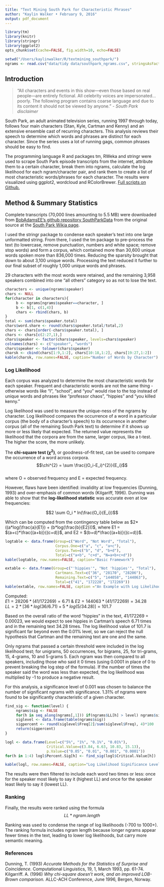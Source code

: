 ```yaml
---
title: "Text Mining South Park for Characteristic Phrases"
author: "Kaylin Walker • February 9, 2016"
output: pdf_document
---
```


```r
library(tm)
library(knitr)
library(stringr)
library(ggplot2)
opts_chunk$set(cache=FALSE, fig.width=10, echo=FALSE)

setwd("/Users/kaylinwalker/R/textmining_southpark/")
ngrams <- read.csv("data/tidy data/southpark_ngrams.csv", stringsAsFactors=FALSE)
```

## Introduction      
> "All characters and events in this show—even those based on real people—are entirely fictional. All celebrity voices are impersonated...poorly. The following program contains coarse language and due to its content it should not be viewed by anyone." *- South Park disclaimer*     

South Park, an adult animated television series, running 1997 through today, follows four main characters (Stan, Kyle, Cartman and Kenny) and an extensive ensemble cast of recurring characters. This analysis reviews their speech to determine which words and phrases are distinct for each character. Since the series uses a lot of running gags, common phrases should be easy to find.  

The programming language R and packages tm, RWeka and stringr were used to scrape South Park episode transcripts from the internet, attribute them to a certain character, break them into ngrams, calculate the log likelihood for each ngram/character pair, and rank them to create a list of most characteristic words/phrases for each character. The results were visualized using ggplot2, wordcloud and RColorBrewer. [Full scripts on Github.](https://github.com/walkerkq/textmining_southpark)      


## Method & Summary Statistics  
Complete transcripts (70,000 lines amounting to 5.5 MB) were downloaded from [BobAdamsEE's github repository SouthParkData](https://github.com/BobAdamsEE/SouthParkData) from the original source at the [South Park Wikia page](http://southpark.wikia.com/wiki/Portal:Scripts).  
  
I used the stringr package to condense each speaker's text into one large unformatted string. From there, I used the tm package to pre-process the text (to lowercase, remove punctuation, numbers and white space; remove stop words) and form a corpus, which contained more than 30,600 unique words spoken more than 836,000 times. Reducing the sparsity brought that down to about 3,100 unique words. Processing the text reduced it further to our final subset of roughly 1,000 unique words and phrases. 

29 characters with the most words were retained, and the remaining 3,958 speakers combined into one "all others" category so as not to lose the text. 

```r
characters <- unique(ngrams$speaker)
chars <- NULL
for(character in characters){
     b <- ngrams[ngrams$speaker==character, ]
     b <- b[1, c(1,4)]
     chars <- rbind(chars, b)
}
total <- sum(chars$speaker.total)
chars$word.share <- round(chars$speaker.total/total,2)
chars <- chars[order(-chars$speaker.total), ]
chars <- chars[c(2:27,1),]
chars$speaker <- factor(chars$speaker, levels=chars$speaker)
colnames(chars) <- c("speaker", "words")
chars$speaker <- tolower(chars$speaker)
charsk <- cbind(chars[1:9,1:2], chars[10:18,1:2], chars[19:27,1:2])
kable(charsk, row.names=FALSE, caption="Number of Words by Character")
```
  
    
### Log Likelihood  
Each corpus was analyzed to determine the most characteristic words for each speaker. Frequent and characteristic words are not the same thing - otherwise words like "I", "school", and "you" would rise to the top instead of unique words and phrases like "professor chaos", "hippies" and "you killed kenny." 

Log likelihood was used to measure the unique-ness of the ngrams by character. Log likelihood compares the occurrence of a word in a particular corpus (the body of a character's speech) to its occurrence in another corpus (all of the remaining South Park text) to determine if it shows up more or less likely that expected. The returned value represents the likelihood that the corpora are from the same, larger corpus, like a t-test. The higher the score, the more unlikely.    

The **chi-square test ($\chi^{2}$)**, or goodness-of-fit test, can be used to compare the occurrence of a word across corpora.  
$$\chi^{2} = \sum \frac{(O_i-E_i)^{2}}{E_i}$$   
where O = observed frequency and E = expected frequency.   

However, flaws have been identified: invalidity at low frequencies (Dunning, 1993) and over-emphasis of common words (Kilgariff, 1996). Dunning was able to show that the **log-likelihood statistic** was accurate even at low frequencies:  

$$2 \sum O_i * ln(\frac{O_i}{E_i})$$  

Which can be computed from the contingency table below as $2*((a*log(\frac{a}{E1}) + (b*log(\frac{b}{E2}))$, where E1 = $(a+c)*\frac{(a+b)}{(c+d)}$, and E2 = $(b+d)*\frac{(a+b)}{(c+d)}$.  


```r
logtable <- data.frame(Group=c("Word", "Not Word", "Total"),
                       Corpus.One=c("a", "c", "a+c"),
                       Corpus.Two=c("b", "d", "b+d"),
                       Total=c("a+b", "c+d", "N=a+b+c+d"))
kable(logtable, row.names=FALSE, caption="Basic Framework")
```

  
  
```r
extable <- data.frame(Group=c("'hippies'", "Not 'hippies'", "Total"),
                       Cartmans.Text=c("36", "28170", "28206"),
                       Remaining.Text=c("5", "144058", "144063"),
                       Total=c("41", "172228", "172269"))
kable(extable, row.names=FALSE, caption ="An Example with Log Likelihood 101.7")
```

Computed:  
$E1 = 28206 * (41/172269) = 6.71$ & $E2 = 144063 * (41/172269) = 34.28$   
$LL = 2 * [36 * log(36/6.71) + 5 * log(5/34.28) ] = 101.7$  

Based on the overall ratio of the word "hippies" in the text, 41/172269 = 0.00023, we would expect to see hippies in Cartman's speech 6.71 times and in the remaining text 34.28 times. The log likelihood value of 101.7 is significant far beyond even the 0.01% level, so we can reject the null hypothesis that Cartman and the remaining text are one and the same.    
  
Only ngrams that passed a certain threshold were included in the log likelihood test; for unigrams, 50 occurrences, for bigrams, 25, for tri-grams, 15, 4-grams, 10 and 5-grams 5. Each ngram was then compared to all speakers, including those who said it 0 times (using 0.0001 in place of 0 to prevent breaking the log step of the formula). If the number of times the speaker said the word was less than expected, the log likelihood was multiplied by -1 to produce a negative result.     
  
For this analysis, a significance level of 0.001 was chosen to balance the number of significant ngrams with significance. 1.31% of ngrams were found to be significantly characteristic of a given character.  


```r

find_sig <- function(level) {
     ngrams$sig <- FALSE
     for(h in seq_along(ngrams[,1])) if(ngrams$LL[h] > level) ngrams$sig[h] <- TRUE
     siglevel <- data.frame(table(ngrams$sig))
     sigpercent <- round(siglevel$Freq[2]/sum(siglevel$Freq), 4)*100
     return(sigpercent)
}

logl <- data.frame(Level=c("5%", "1%", "0.1%", "0.01%"),
                   Critical.Value=c(3.84, 6.63, 10.83, 15.13),
                   p.Value=c("0.05", "0.01", "0.001", "0.0001"))
for(h in 1:4) logl$Percent.Sig[h] <- find_sig(logl$Critical.Value[h])

kable(logl, row.names=FALSE, caption="Log Likelihood Significance Levels")
```
  
  
The results were then filtered to include each word two times or less: once for the speaker most likely to say it (highest LL) and once for the speaker least likely to say it (lowest LL).  

### Ranking    

Finally, the results were ranked using the formula    
$$LL * ngram.length$$  

Ranking was used to condense the range of log likelihoods (-700 to 1000+). The ranking formula includes ngram length because longer ngrams appear fewer times in the text, leading to lower log likelihoods, but carry more semantic meaning.  
    
  
### References   
Dunning, T. (1993) *Accurate Methods for the Statistics of Surprise and Coincidence.* Computational Linguistics, 19, 1, March 1993, pp. 61-74.   
Kilgarriff. A. (1996) *Why chi-square doesn't work, and an improved LOB-Brown comparison.* ALLC-ACH Conference, June 1996, Bergen, Norway.  